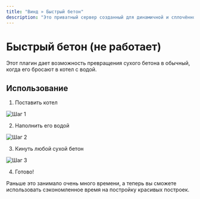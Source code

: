 ```yaml
---
title: "Винд » Быстрый бетон"
description: "Это приватный сервер созданный для динамичной и cплoчённой игры людей."
---
```


# Быстрый бетон (не работает)

Этот плагин дает возможность превращения сухого бетона в обычный, когда его бросают в котел с водой.

## Использование

1. Поставить котел

![Шаг 1](/assets/fast1.png)

2. Наполнить его водой

![Шаг 2](/assets/fast2.png)

3. Кинуть любой сухой бетон

![Шаг 3](/assets/fast3.png)

4. Готово!

Раньше это занимало очень много времени, а теперь вы сможете использовать сэкономленное время на постройку красивых построек. 